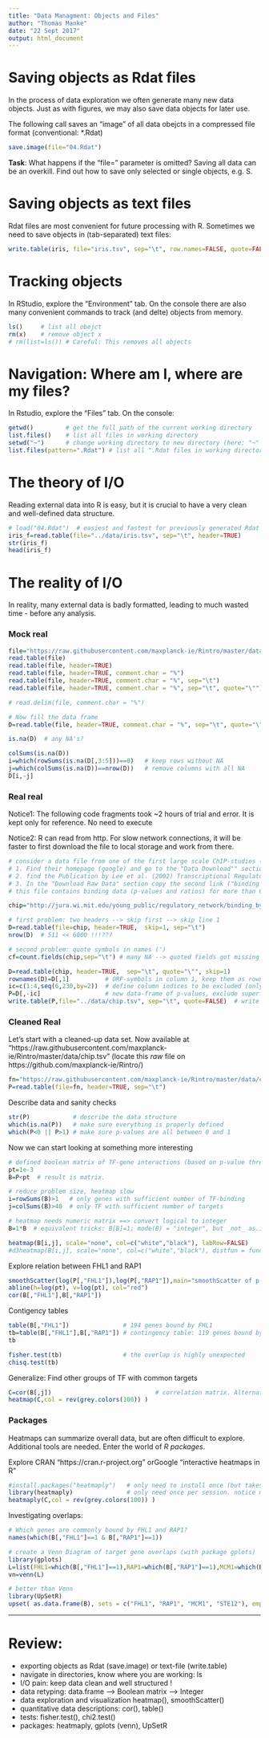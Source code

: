 ```yaml
---
title: "Data Managment: Objects and Files"
author: "Thomas Manke"
date: "22 Sept 2017"
output: html_document
---
```


# Saving objects as Rdat files
In the process of data exploration we often generate many new data objects. Just as with figures, we may also save data objects for later use. 

The following call saves an "image" of all data obejcts in a compressed file format (conventional: *.Rdat)
```r
save.image(file="04.Rdat") 
```

**Task**: What happens if the "file=" parameter is omitted? Saving all data can be an overkill. Find out how to save only selected or single objects, e.g. S.

# Saving objects as text files
Rdat files are most convenient for future processing with R.
Sometimes we need to save objects in (tab-separated) text files:
```r
write.table(iris, file="iris.tsv", sep="\t", row.names=FALSE, quote=FALSE)
```

# Tracking objects
In RStudio, explore the "Environment" tab. On the console there are also many convenient commands to track (and delte) objects from memory.
```r
ls()     # list all obejct
rm(x)    # remove object x
# rm(list=ls()) # Careful: This removes all objects
```

# Navigation: Where am I, where are my files?
In Rstudio, explore the "Files" tab. On the console:
```r
getwd()         # get the full path of the current working directory
list.files()    # list all files in working directory
setwd("~")      # change working directory to new directory (here: "~" = home)
list.files(pattern=".Rdat") # list all ".Rdat files in working directory  
```

# The theory of I/O
Reading external data into R is easy, but it is crucial to have a very clean and well-defined data structure. 
```r
# load("04.Rdat")  # easiest and fastest for previously generated Rdat files
iris_f=read.table(file="../data/iris.tsv", sep="\t", header=TRUE)
str(iris_f)
head(iris_f)
```

# The reality of I/O
In reality, many external data is badly formatted, leading to much wasted time - before any analysis. 


### Mock real
```r
file="https://raw.githubusercontent.com/maxplanck-ie/Rintro/master/data/GeneList.tsv"  # locate at github https://github.com/maxplanck-ie/Rintro
read.table(file) 
read.table(file, header=TRUE)                                            # watch out for headers
read.table(file, header=TRUE, comment.char = "%")                        # comment lines
read.table(file, header=TRUE, comment.char = "%", sep="\t")              # separators
read.table(file, header=TRUE, comment.char = "%", sep="\t", quote="\"")  # quote character. What is the default?

# read.delim(file, comment.char = "%")                                   # alternative with certain options in place

# Now fill the data frame
D=read.table(file, header=TRUE, comment.char = "%", sep="\t", quote="\"")

is.na(D)  # any NA's?

colSums(is.na(D))
i=which(rowSums(is.na(D[,3:5]))==0)   # keep rows without NA
j=which(colSums(is.na(D))==nrow(D))   # remove columns with all NA
D[i,-j]
```

### Real real
Notice1: The following code fragments took ~2 hours of trial and error. It is kept only for reference. No need to execute

Notice2: R can read from http. For slow network connections, it will be faster to first download the file to local storage and work from there.


```r
# consider a data file from one of the first large scale ChIP-studies (Rick Young lab: yeast)
# 1. Find their homepage (google) and go to the "Data Download"" section.
# 2. find the Publication by Lee et al. (2002) Transcriptional Regulatory Networks in Saccharomyces cerevisea.
# 3. In the "Download Raw Data" section copy the second link ("binding of regulators to genes (text file)"
# this file contains binding data (p-values and ratios) for more than 6000 yeast genes and 113 yeast transcription factors

chip="http://jura.wi.mit.edu/young_public/regulatory_network/binding_by_gene.tsv"

# first problem: two headers --> skip first --> skip line 1
D=read.table(file=chip, header=TRUE,  skip=1, sep="\t")
nrow(D)  # 511 << 6000 !!!???

# second problem: quote symbols in names (')
cf=count.fields(chip,sep="\t") # many NA --> quoted fields got missing

D=read.table(chip, header=TRUE,  sep="\t", quote="\"", skip=1)
rownames(D)=D[,1]          # ORF-symbols in column 1, keep them as rownames 
ic=c(1:4,seq(6,230,by=2))  # define column indices to be excluded (only keep p-values)
P=D[,-ic]                  # new data-frame of p-values, exclude superfluous columns and ratios
write.table(P,file="../data/chip.tsv", sep="\t", quote=FALSE)  # write p-values to file
```

### Cleaned Real
Let's start with a cleaned-up data set. Now available at "https://raw.githubusercontent.com/maxplanck-ie/Rintro/master/data/chip.tsv"
(locate this *raw* file on https://github.com/maxplanck-ie/Rintro/)

```r
fn="https://raw.githubusercontent.com/maxplanck-ie/Rintro/master/data/chip.tsv"  # remote filename
P=read.table(file=fn, header=TRUE, sep="\t")
```

Describe data and sanity checks
```r
str(P)            # describe the data structure
which(is.na(P))   # make sure everything is properly defined
which(P<0 || P>1) # make sure p-values are all between 0 and 1
```

Now we can start looking at something more interesting
```r
# defined boolean matrix of TF-gene interactions (based on p-value threshold)
pt=1e-3
B=P<pt  # result is matrix.

# reduce problem size, heatmap slow
i=rowSums(B)>1   # only genes with sufficient number of TF-binding
j=colSums(B)>40  # only TF with sufficient number of targets

# heatmap needs numeric matrix ==> convert logical to integer 
B=1*B  # equivalent tricks: B[B]=1; mode(B) = "integer", but _not_ as.integer(B)  # strips attributes, i.e. dimensionsas

heatmap(B[i,j], scale="none", col=c("white","black"), labRow=FALSE)
#d3heatmap(B[i,j], scale="none", col=c("white","black"), distfun = function(c) dist(c, method="binary"))
```

Explore relation between FHL1 and RAP1
```r
smoothScatter(log(P[,"FHL1"]),log(P[,"RAP1"]),main="smoothScatter of p-values")  # scatterplot of log(p-values) for two TF 
abline(h=log(pt), v=log(pt), col="red")                                          # "arbitrary" thresholds
cor(B[,"FHL1"],B[,"RAP1"])                                                       # Phi-coefficient = Pearson CC for binary variables
```

Contigency tables
```r
table(B[,"FHL1"])               # 194 genes bound by FHL1
tb=table(B[,"FHL1"],B[,"RAP1"]) # contingency table: 119 genes bound by FHL1 and RAP1
tb

fisher.test(tb)                 # the overlap is highly unexpected
chisq.test(tb)
```

Generalize: Find other groups of TF with common targets 
```r
C=cor(B[,j])                             # correlation matrix. Alternative: C=cor(log(P+eps))
heatmap(C,col = rev(grey.colors(100)) ) 
```

### Packages
Heatmaps can summarize overall data, but are often difficult to explore.
Additional tools are needed. Enter the world of *R packages*.

Explore CRAN "https://cran.r-project.org" orGoogle "interactive heatmaps in R"
```r
#install.packages("heatmaply")   # only need to install once (but takes some time: ~10min)
library(heatmaply)               # only need once per session. notice messages and warnings
heatmaply(C,col = rev(grey.colors(100)) ) 
```

Investigating overlaps:
```r
# Which genes are commonly bound by FHL1 and RAP1?
names(which(B[,"FHL1"]==1 & B[,"RAP1"]==1))

# create a Venn Diagram of target gene overlaps (with package gplots)
library(gplots)
L=list(FHL1=which(B[,"FHL1"]==1),RAP1=which(B[,"RAP1"]==1),MCM1=which(B[,"MCM1"]==1), STE12=which(B[,"STE12"]==1) )
vn=venn(L)

# better than Venn
library(UpSetR)
upset( as.data.frame(B), sets = c("FHL1", "RAP1", "MCM1", "STE12"), empty.intersections = TRUE )
```

***

# Review:

* exporting objects as Rdat (save.image) or text-file (write.table)
* navigate in directories, know where you are working: ls
* I/O pain: keep data clean and well structured !
* data retyping: data.frame --> Boolean matrix --> Integer
* data exploration and visualization heatmap(), smoothScatter()
* quantitative data descriptions: cor(), table()
* tests: fisher.test(), chi2.test()
* packages: heatmaply, gplots (venn), UpSetR

